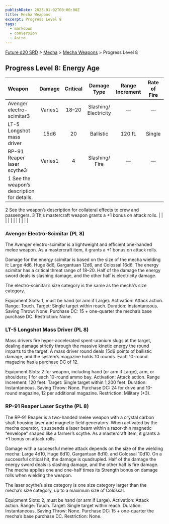 ```yaml
---
publishDate: 2023-01-02T00:00:00Z
title: Mecha Weapons
excerpt: Progress Level 8
tags:
  - markdown
  - conversion
  - Astro
---
```






[Future d20 SRD](/#futureD20) > [Mecha](future-d20-srd-mecha-index) > [Mecha Weapons](future-d20-srd-mecha-mecha-weapons-index) > Progress Level 8




## Progress Level 8: Energy Age


| Weapon | Damage | Critical | Damage Type | Range Increment | Rate of Fire | Magazine | Size | Weight | Purchase DC | Restriction |
| :-------- | :--------: | :----------: | :-------------: | :-----------------: | :--------------: | :----------: | :------: | :--------: | :-------------: | -------------: |
| Avenger electro-scimitar3 | Varies1 | 18–20 | Slashing/ Electricity | — | — | — | Varies1 | — | Varies1 | — |
| LT-5 Longshot mass driver | 15d6 | 20 | Ballistic | 120 ft. | Single | 10 box | Huge | 90 lb. | 24 | Mil (+3) |
| RP-91 Reaper laser scythe3 | Varies1 | 4 | Slashing/ Fire | — | — | — | Varies1 | — | Varies1 | — |
| 1 See the weapon’s description for details.
2 See the weapon’s description for collateral effects to crew and passengers.
3 This mastercraft weapon grants a +1 bonus on attack rolls. |  |  |  |  |  |  |  |  |  |  |



### Avenger Electro-Scimitar (PL 8)


The Avenger electro-scimitar is a lightweight and efficient one-handed melee weapon. As a mastercraft item, it grants a +1 bonus on attack rolls.


Damage for the energy scimitar is based on the size of the mecha wielding it: Large 4d6, Huge 8d6, Gargantuan 12d6, and Colossal 16d6. The energy scimitar has a critical threat range of 18–20. Half of the damage the energy sword deals is slashing damage, and the other half is electricity damage.


The electro-scimitar’s size category is the same as the mecha’s size category.



Equipment Slots: 1, must be hand (or arm if Large).
Activation: Attack action.
Range: Touch.
Target: Single target within reach.
Duration: Instantaneous.
Saving Throw: None.
Purchase DC: 15 + one-quarter the mecha’s base purchase DC.
Restriction: None.



### LT-5 Longshot Mass Driver (PL 8)


Mass drivers fire hyper-accelerated spent-uranium slugs at the target, dealing damage strictly through the massive kinetic energy the round imparts to the target. A mass driver round deals 15d6 points of ballistic damage, and the system’s magazine holds 10 rounds. Each 10-round magazine has a purchase DC of 12.



Equipment Slots: 2 for weapon, including hand (or arm if Large), arm, or shoulders; 1 for each 10-round ammo bay.
Activation: Attack action.
Range Increment: 120 feet.
Target: Single target within 1,200 feet.
Duration: Instantaneous.
Saving Throw: None.
Purchase DC: 24 for drive and 10-round magazine, 12 per additional magazine.
Restriction: Military (+3).



### RP-91 Reaper Laser Scythe (PL 8)


The RP-91 Reaper is a two-handed melee weapon with a crystal carbon shaft housing laser and magnetic field generators. When activated by the mecha operator, it suspends a laser beam within a razor-thin magnetic “envelope” shaped like a farmer’s scythe. As a mastercraft item, it grants a +1 bonus on attack rolls.


Damage with a successful melee attack depends on the size of the wielding mecha: Large 4d10, Huge 6d10, Gargantuan 8d10, and Colossal 10d10. On a successful critical hit, the damage is quadrupled. Half of the damage the energy sword deals is slashing damage, and the other half is fire damage. The mecha applies one and one-half times its Strength bonus on damage rolls when wielding the weapon.


The laser scythe’s size category is one size category larger than the mecha’s size category, up to a maximum size of Colossal.



Equipment Slots: 2, must be hand (or arm if Large).
Activation: Attack action.
Range: Touch.
Target: Single target within reach.
Duration: Instantaneous.
Saving Throw: None.
Purchase DC: 15 + one-quarter the mecha’s base purchase DC.
Restriction: None.




